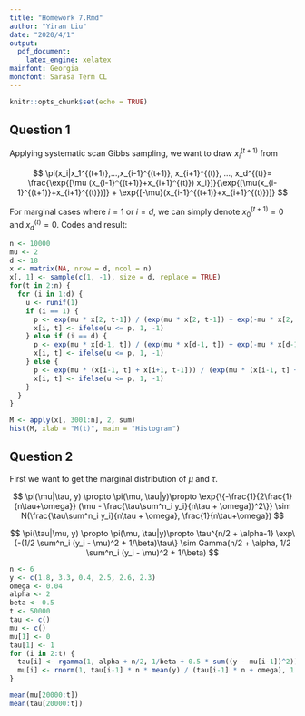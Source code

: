 ```yaml
---
title: "Homework 7.Rmd"
author: "Yiran Liu"
date: "2020/4/1"
output:
  pdf_document:
    latex_engine: xelatex
mainfont: Georgia
monofont: Sarasa Term CL
---
```


```r
knitr::opts_chunk$set(echo = TRUE)
```

## Question 1

Applying systematic scan Gibbs sampling, we want to draw $x_i^{(t+1)}$ from

$$
\pi(x_i|x_1^{(t+1)},...,x_{i-1}^{(t+1)}, x_{i+1}^{(t)}, ..., x_d^{(t)}=
\frac{\exp{[\mu (x_{i-1}^{(t+1)}+x_{i+1}^{(t)}) x_i}]}{\exp{[\mu(x_{i-1}^{(t+1)}+x_{i+1}^{(t)})]} + \exp{[-\mu}(x_{i-1}^{(t+1)}+x_{i+1}^{(t)})]}
$$

For marginal cases where $i = 1$ or $i=d$, we can simply denote $x_0^{(t+1)}=0$ and $x_d^{(t)}=0$. Codes and result:

```r
n <- 10000
mu <- 2
d <- 18
x <- matrix(NA, nrow = d, ncol = n)
x[, 1] <- sample(c(1, -1), size = d, replace = TRUE)
for(t in 2:n) {
  for (i in 1:d) {
    u <- runif(1)
    if (i == 1) {
      p <- exp(mu * x[2, t-1]) / (exp(mu * x[2, t-1]) + exp(-mu * x[2, t-1]))
      x[i, t] <- ifelse(u <= p, 1, -1)
    } else if (i == d) {
      p <- exp(mu * x[d-1, t]) / (exp(mu * x[d-1, t]) + exp(-mu * x[d-1, t]))
      x[i, t] <- ifelse(u <= p, 1, -1)
    } else {
      p <- exp(mu * (x[i-1, t] + x[i+1, t-1])) / (exp(mu * (x[i-1, t] + x[i+1, t-1])) + exp(-mu * x[i-1, t] + x[i+1, t-1]))
      x[i, t] <- ifelse(u <= p, 1, -1)
    }
  }
}

M <- apply(x[, 3001:n], 2, sum)
hist(M, xlab = "M(t)", main = "Histogram")

```

## Question 2

First we want to get the marginal distribution of $\mu$ and $\tau$.

$$
\pi(\mu|\tau, y) \propto \pi(\mu, \tau|y)\propto \exp{\{-\frac{1}{2\frac{1}{n\tau+\omega}} (\mu - \frac{\tau\sum^n_i y_i}{n\tau + \omega})^2\}} \sim N(\frac{\tau\sum^n_i y_i}{n\tau + \omega}, \frac{1}{n\tau+\omega})
$$

$$
\pi(\tau|\mu, y) \propto \pi(\mu, \tau|y)\propto \tau^{n/2 + \alpha-1} \exp\{-(1/2 \sum^n_i (y_i - \mu)^2 + 1/\beta)\tau\} \sim Gamma(n/2 + \alpha, 1/2 \sum^n_i (y_i - \mu)^2 + 1/\beta)
$$

```r
n <- 6
y <- c(1.8, 3.3, 0.4, 2.5, 2.6, 2.3)
omega <- 0.04
alpha <- 2
beta <- 0.5
t <- 50000
tau <- c()
mu <- c()
mu[1] <- 0
tau[1] <- 1
for (i in 2:t) {
  tau[i] <- rgamma(1, alpha + n/2, 1/beta + 0.5 * sum((y - mu[i-1])^2))
  mu[i] <- rnorm(1, tau[i-1] * n * mean(y) / (tau[i-1] * n + omega), 1 / sqrt(tau[i-1] * n + omega))
}

mean(mu[20000:t])
mean(tau[20000:t])
```